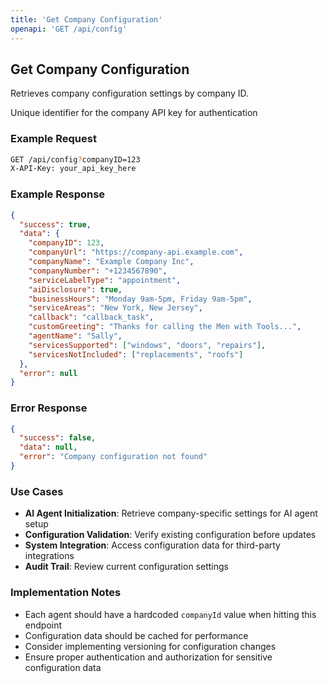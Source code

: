 ```yaml
---
title: 'Get Company Configuration'
openapi: 'GET /api/config'
---
```


## Get Company Configuration

Retrieves company configuration settings by company ID.

<ParamField path="query" type="string" name="companyID" required>
  Unique identifier for the company
</ParamField>

<ParamField path="header" type="string" name="X-API-Key" required>
  API key for authentication
</ParamField>

### Example Request

```bash
GET /api/config?companyID=123
X-API-Key: your_api_key_here
```

### Example Response

```json
{
  "success": true,
  "data": {
    "companyID": 123,
    "companyUrl": "https://company-api.example.com",
    "companyName": "Example Company Inc",
    "companyNumber": "+1234567890",
    "serviceLabelType": "appointment",
    "aiDisclosure": true,
    "businessHours": "Monday 9am-5pm, Friday 9am-5pm",
    "serviceAreas": "New York, New Jersey",
    "callback": "callback_task",
    "customGreeting": "Thanks for calling the Men with Tools...",
    "agentName": "Sally",
    "servicesSupported": ["windows", "doors", "repairs"],
    "servicesNotIncluded": ["replacements", "roofs"]
  },
  "error": null
}
```

### Error Response

```json
{
  "success": false,
  "data": null,
  "error": "Company configuration not found"
}
```

### Use Cases

- **AI Agent Initialization**: Retrieve company-specific settings for AI agent setup
- **Configuration Validation**: Verify existing configuration before updates
- **System Integration**: Access configuration data for third-party integrations
- **Audit Trail**: Review current configuration settings

### Implementation Notes

- Each agent should have a hardcoded `companyId` value when hitting this endpoint
- Configuration data should be cached for performance
- Consider implementing versioning for configuration changes
- Ensure proper authentication and authorization for sensitive configuration data

